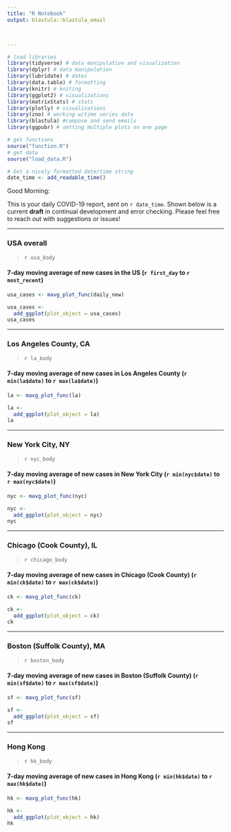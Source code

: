 ```yaml
---
title: "R Notebook"
output: blastula::blastula_email



---
```



```r
# load libraries
library(tidyverse) # data manipulation and visualization
library(dplyr) # data manipulation
library(lubridate) # dates
library(data.table) # formatting 
library(knitr) # kniting 
library(ggplot2) # visualizations
library(matrixStats) # stats
library(plotly) # visualizations
library(zoo) # working w/time series data
library(blastula) #compose and send emails 
library(ggpubr) # setting multiple plots on one page

# get functions
source("function.R")
# get data
source("load_data.R")

# Get a nicely formatted date/time string
date_time <- add_readable_time()

```


Good Morning:

This is your daily COVID-19 report, sent on `r date_time`. Shown below is a current **draft** in continual development and error checking. Please feel free to reach out with suggestions or issues!

---

### USA overall

> `r usa_body`

#### 7-day moving average of new cases in the US (`r first_day` to `r most_recent`)
```r

usa_cases <- mavg_plot_func(daily_new)

usa_cases <-
  add_ggplot(plot_object = usa_cases)
usa_cases

```

---

### Los Angeles County, CA

> `r la_body`


#### 7-day moving average of new cases in Los Angeles County (`r min(la$date)` to `r max(la$date)`)

```r
la <- mavg_plot_func(la)

la <-
  add_ggplot(plot_object = la)
la
```

---

### New York City, NY

> `r nyc_body`


#### 7-day moving average of new cases in New York City (`r min(nyc$date)` to `r max(nyc$date)`)

```r
nyc <- mavg_plot_func(nyc)

nyc <-
  add_ggplot(plot_object = nyc)
nyc
```

---

### Chicago (Cook County), IL

> `r chicago_body`


#### 7-day moving average of new cases in Chicago (Cook County) (`r min(ck$date)` to `r max(ck$date)`)

```r
ck <- mavg_plot_func(ck)

ck <-
  add_ggplot(plot_object = ck)
ck
```


---

### Boston (Suffolk County), MA

> `r boston_body`


#### 7-day moving average of new cases in Boston (Suffolk County) (`r min(sf$date)` to `r max(sf$date)`)

```r
sf <- mavg_plot_func(sf)

sf <-
  add_ggplot(plot_object = sf)
sf
```

---

### Hong Kong

> `r hk_body`


#### 7-day moving average of new cases in Hong Kong (`r min(hk$date)` to `r max(hk$date)`)

```r
hk <- mavg_plot_func(hk)

hk <-
  add_ggplot(plot_object = hk)
hk
```

